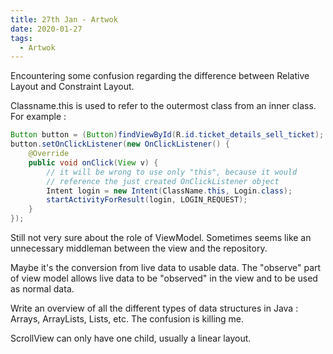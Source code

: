 ```yaml
---
title: 27th Jan - Artwok
date: 2020-01-27
tags:
  - Artwok
---
```


Encountering some confusion regarding the difference between Relative Layout and
Constraint Layout. 

Classname.this is used to refer to the outermost class from an inner class.
For example :

```java
Button button = (Button)findViewById(R.id.ticket_details_sell_ticket);
button.setOnClickListener(new OnClickListener() {
    @Override
    public void onClick(View v) {
        // it will be wrong to use only "this", because it would
        // reference the just created OnClickListener object
        Intent login = new Intent(ClassName.this, Login.class);
        startActivityForResult(login, LOGIN_REQUEST);
    }
});
```

Still not very sure about the role of ViewModel. Sometimes seems like an
unnecessary middleman between the view and the repository.

Maybe it's the conversion from live data to usable data. The "observe" part of 
view model allows live data to be "observed" in the view and to be used as 
normal data.

Write an overview of all the different types of data structures in Java :
Arrays, ArrayLists, Lists, etc. The confusion is killing me.

ScrollView can only have one child, usually a linear layout. 


